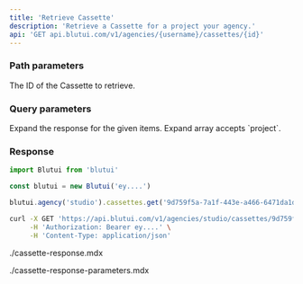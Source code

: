 ```yaml
---
title: 'Retrieve Cassette'
description: 'Retrieve a Cassette for a project your agency.'
api: 'GET api.blutui.com/v1/agencies/{username}/cassettes/{id}'
---
```


### Path parameters

<Parameter name="id" type="string" required="true">
The ID of the Cassette to retrieve.
</Parameter>

### Query parameters

<Parameter name="expand" type="string[]">
Expand the response for the given items. Expand array accepts `project`.
</Parameter>

### Response

```ts tab="Node.js"
import Blutui from 'blutui'

const blutui = new Blutui('ey....')

blutui.agency('studio').cassettes.get('9d759f5a-7a1f-443e-a466-6471da1d367b')
```

```bash tab="cURL"
curl -X GET 'https://api.blutui.com/v1/agencies/studio/cassettes/9d759f5a-7a1f-443e-a466-6471da1d367b' \
     -H 'Authorization: Bearer ey....' \
     -H 'Content-Type: application/json'
```

<include>./cassette-response.mdx</include>

<include>./cassette-response-parameters.mdx</include>
